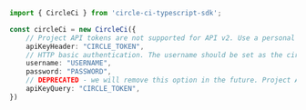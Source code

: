```typescript index.ts
import { CircleCi } from 'circle-ci-typescript-sdk';

const circleCi = new CircleCi({
    // Project API tokens are not supported for API v2. Use a personal API token.
    apiKeyHeader: "CIRCLE_TOKEN",
    // HTTP basic authentication. The username should be set as the circle-token value, and the password should be left blank. Note that project tokens are currently not supported on API v2.
    username: "USERNAME",
    password: "PASSWORD",
    // DEPRECATED - we will remove this option in the future. Project API tokens are not supported for API v2. Use a personal API token.
    apiKeyQuery: "CIRCLE_TOKEN",
})